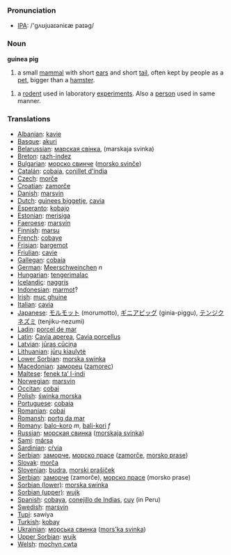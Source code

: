 === Pronunciation ===
*[[w:IPA|IPA]]: /'gʌʊjuaɪəniɛæ paɪəg/

=== Noun ===

'''guinea pig'''

#a small [[mammal]] with short [[ear]]s and short [[tail]], often kept by people as a [[pet]], bigger than a [[hamster]].

#a [[rodent]] used in laboratory [[experiment]]s. Also a [[person]] used in same manner.

=== Translations ===
*[[Albanian]]: [[kavie]]
*[[Basque]]: [[akuri]]
*[[Belarussian]]: [[марская свінка]], (marskaja svinka)
*[[Breton]]: [[razh-indez]]
*[[Bulgarian]]: [[морско свинче]] ([[morsko svinče]])
*[[Catalán]]: [[cobaia]], [[conillet d'índia]]
*[[Czech]]: [[morče]]
*[[Croatian]]: [[zamorče]]
*[[Danish]]: [[marsvin]]
*[[Dutch]]: [[guinees biggetje]], [[cavia]]
*[[Esperanto]]: [[kobajo]]
*[[Estonian]]: [[merisiga]]
*[[Faeroese]]: [[marsvín]]
*[[Finnish]]: [[marsu]]
*[[French]]: [[cobaye]]
*[[Frisian]]: [[bargemot]]
*[[Friulian]]: [[cavie]]
*[[Gallegan]]: [[cobaia]]
*[[German]]: [[Meerschweinchen]] ''n''
*[[Hungarian]]: [[tengerimalac]]
*[[Icelandic]]: [[naggrís]]
*[[Indonesian]]: [[marmot]]?
*[[Irish]]: [[muc ghuine]]
*[[Italian]]: [[cavia]]
*[[Japanese]]: [[モルモット]] (morumotto), [[ギニアピッグ]] (ginia-piggu), [[テンジクネズミ]] (tenjiku-nezumi)
*[[Ladin]]: [[porcel de mar]]
*[[Latin]]: [[Cavia aperea]], [[Cavia porcellus]]
*[[Latvian]]: [[jūras cūciņa]]
*[[Lithuanian]]: [[jūrų kiaulytė]]
*[[Lower Sorbian]]: [[morska swinka]]
*[[Macedonian]]: [[заморец]] ([[zamorec]])
*[[Maltese]]: [[fenek ta’ l-indi]]
*[[Norwegian]]: [[marsvin]]
*[[Occitan]]: [[cobai]]
*[[Polish]]: [[świnka morska]]
*[[Portuguese]]: [[cobaia]]
*[[Romanian]]: [[cobai]]
*[[Romansh]]: [[portg da mar]]
*[[Romany]]: [[balo-koro]] ''m'', [[bali-kori]] ''f''
*[[Russian]]: [[морская свинка]] ([[morskaja svinka]]) '' ''
*[[Sami]]: [[mársa]]
*[[Sardinian]]: [[cŕvia]]
*[[Serbian]]: [[заморче]], [[морско прасе]] ([[zamorče]], [[morsko prase]])
*[[Slovak]]: [[morča]]
*[[Slovenian]]: [[budra]], [[morski prašiček]]
*[[Serbian]]: [[заморче]] (zamorče), [[морско прасе]] (morsko prase)
*[[Sorbian (lower)]]: [[morska swinka]]
*[[Sorbian (upper)]]: [[wujk]]
*[[Spanish]]: [[cobaya]], [[conejillo de Indias]], [[cuy]] (in Peru)
*[[Swedish]]: [[marsvin]]
*[[Tupi]]: sawiya 
*[[Turkish]]: [[kobay]]
*[[Ukrainian]]: [[морська свинка]] ([[mors'ka svinka]])
*[[Upper Sorbian]]: [[wujk]]
*[[Welsh]]: [[mochyn cwta]]